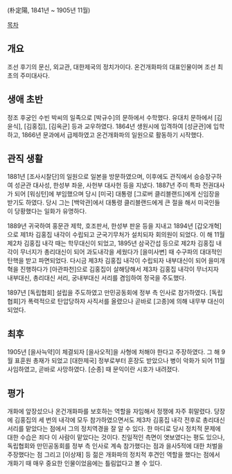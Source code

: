 (朴定陽, 1841년 ~ 1905년 11월)

[[목차]]

== 개요 ==
조선 후기의 문신, 외교관, 대한제국의 정치가이다. 온건개화파의 대표인물이며 조선 최초의 주미대사다.

== 생애 초반 ==
정조 후궁인 수빈 박씨의 일족으로 [박규수]의 문하에서 수학했다. 유대치 문하에서 [김윤식], [김홍집], [김옥균] 등과 교우하였다. 1864년 생원시에 입격하여 [성균관]에 입학하고, 1866년 문과에서 급제하였고 온건개화파의 일원으로 활동하기 시작했다.

== 관직 생활 ==
1881년 [조사시찰단]의 일원으로 일본을 방문하였으며, 이후에도 관직에서 승승장구하여 성균관 대사성, 한성부 좌윤, 사헌부 대사헌 등을 지냈다. 1887년 주미 특파 전권대사가 되어 [워싱턴]에 부임했으며 당시 [미국] 대통령 [그로버 클리블랜드]에게 신임장을 받기도 하였다. 당시 그는 [백악관]에서 대통령 클리블랜드에게 큰 절을 해서 미국인들이 당황했다는 일화가 유명하다.

1889년 귀국하여 홍문관 제학, 호조판서, 한성부 판윤 등을 지내고 1894년 [갑오개혁]으로 제1차 김홍집 내각이 수립되고 군국기무처가 설치되자 회의원이 되었다. 이 해 11월 제2차 김홍집 내각 때는 학무대신이 되었고, 1895년 삼국간섭 등으로 제2차 김홍집 내각이 무너지가 총리대신이 되어 과도내각을 세웠다가 [을미사변] 때 수구파의 대대적인 탄핵을 받고 파면되었다. 다시금 제3차 김홍집 내각이 수립되자 내부대신이 되어 을미개혁을 진행하다가 [아관파천]으로 김홍집이 살해당해서 제3차 김홍집 내각이 무너지자 내부대신, 총리대신 서리, 궁내부대신 서리를 겸임하여 정국을 주도했다.

1897년 [독립협회] 설립을 주도하였고 만민공동회에 정부 측 인사로 참가하였다. [독립협회]가 폭력적으로 탄압당하자 사직서를 올렸으나 곧바로 [고종]에 의해 내무부 대신이 되었다.
== 최후 ==
1905년 [을사늑약]이 체결되자 [을사오적]을 사형에 처해야 한다고 주장하였다. 그 해 9월 표훈원 총재가 되었고 [대한제국] 정부로부터 훈장도 받았으나 병이 악화가 되어 11월 사임하였고, 곧바로 사망하였다. [순종] 때 문익이란 시호가 내려졌다. 

== 평가 ==
개화에 앞장섰으나 온건개화파를 보호하는 역할을 자임해서 정쟁에 자주 휘말렸다. 당장에 김홍집의 세 번의 내각에 모두 참가하였으면서도 제3차 김홍집 내각 전후로 총리대신 서리를 맡았다는 점에서 그의 정치역경을 잘 알 수 있다. 한 마디로 당시 정치적 문제에 대한 수습은 죄다 이 사람이 맡았다는 것이다.
친일적인 측면이 엿보였다는 평도 있으나, 독립협회와 만민공동회를 정부 측 인사로 계속 참가했다는 점과 을사5적에 대한 처벌을 주장했다는 점 그리고 [이상재] 등 젊은 개화파의 정치적 후견인 역할을 했다는 점에서 개화기 때 매우 중요한 인물이었음에는 틀림없다고 볼 수 있다. 
